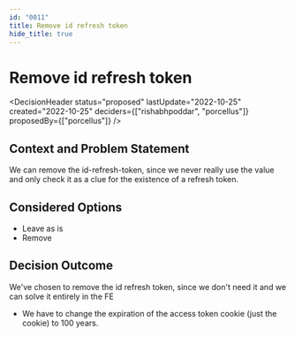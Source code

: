 ```yaml
---
id: "0011"
title: Remove id refresh token
hide_title: true
---
```



# Remove id refresh token

<DecisionHeader status="proposed" lastUpdate="2022-10-25" created="2022-10-25" deciders={["rishabhpoddar", "porcellus"]} proposedBy={["porcellus"]} />

## Context and Problem Statement

We can remove the id-refresh-token, since we never really use the value and only check it as a clue for the existence of a refresh token.

## Considered Options

* Leave as is
* Remove

## Decision Outcome

We've chosen to remove the id refresh token, since we don't need it and we can solve it entirely in the FE
- We have to change the expiration of the access token cookie (just the cookie) to 100 years.